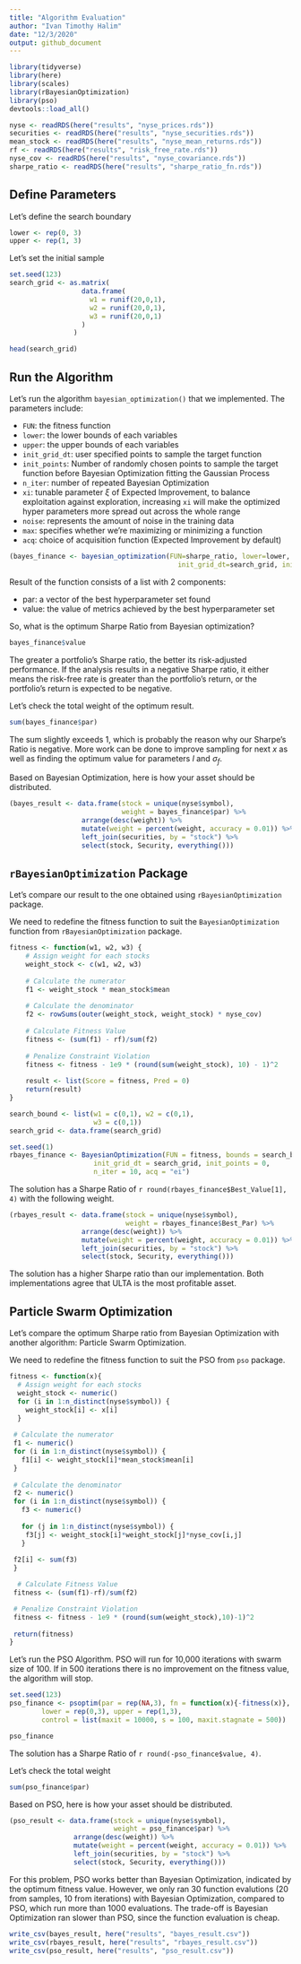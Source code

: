 ```yaml
---
title: "Algorithm Evaluation"
author: "Ivan Timothy Halim"
date: "12/3/2020"
output: github_document
---
```


```r
library(tidyverse)
library(here)
library(scales)
library(rBayesianOptimization)
library(pso)
devtools::load_all()

nyse <- readRDS(here("results", "nyse_prices.rds"))
securities <- readRDS(here("results", "nyse_securities.rds"))
mean_stock <- readRDS(here("results", "nyse_mean_returns.rds"))
rf <- readRDS(here("results", "risk_free_rate.rds"))
nyse_cov <- readRDS(here("results", "nyse_covariance.rds"))
sharpe_ratio <- readRDS(here("results", "sharpe_ratio_fn.rds"))
```

## Define Parameters

Let's define the search boundary

```r
lower <- rep(0, 3)
upper <- rep(1, 3)
```

Let's set the initial sample

```r
set.seed(123)
search_grid <- as.matrix(
                  data.frame(
                    w1 = runif(20,0,1),
                    w2 = runif(20,0,1),
                    w3 = runif(20,0,1)
                  )
                )

head(search_grid)
```

## Run the Algorithm

Let's run the algorithm `bayesian_optimization()` that we implemented. The parameters include:

* `FUN`: the fitness function
* `lower`: the lower bounds of each variables
* `upper`: the upper bounds of each variables
* `init_grid_dt`: user specified points to sample the target function
* `init_points`: Number of randomly chosen points to sample the target function before Bayesian Optimization fitting the Gaussian Process
* `n_iter`: number of repeated Bayesian Optimization
* `xi`: tunable parameter $\xi$ of Expected Improvement, to balance exploitation against exploration, increasing `xi` will make the optimized hyper parameters more spread out across the whole range
* `noise`: represents the amount of noise in the training data
* `max`: specifies whether we're maximizing or minimizing a function
* `acq`: choice of acquisition function (Expected Improvement by default)

```r
(bayes_finance <- bayesian_optimization(FUN=sharpe_ratio, lower=lower, upper=upper,
                                          init_grid_dt=search_grid, init_points=10))
```

Result of the function consists of a list with 2 components:

* par: a vector of the best hyperparameter set found
* value: the value of metrics achieved by the best hyperparameter set

So, what is the optimum Sharpe Ratio from Bayesian optimization?

```r
bayes_finance$value
```

The greater a portfolio's Sharpe ratio, the better its risk-adjusted performance. If the analysis results in a negative Sharpe ratio, it either means the risk-free rate is greater than the portfolio's return, or the portfolio's return is expected to be negative.

Let's check the total weight of the optimum result.

```r
sum(bayes_finance$par)
```
The sum slightly exceeds 1, which is probably the reason why our Sharpe's Ratio is negative. More work can be done to improve sampling for next $x$ as well as finding the optimum value for parameters $l$ and $\sigma_f$. 

Based on Bayesian Optimization, here is how your asset should be distributed.

```r
(bayes_result <- data.frame(stock = unique(nyse$symbol),
                            weight = bayes_finance$par) %>%
                  arrange(desc(weight)) %>%
                  mutate(weight = percent(weight, accuracy = 0.01)) %>%
                  left_join(securities, by = "stock") %>%
                  select(stock, Security, everything()))
```

## `rBayesianOptimization` Package

Let's compare our result to the one obtained using `rBayesianOptimization` package.

We need to redefine the fitness function to suit the `BayesianOptimization` function from `rBayesianOptimization` package.

```r
fitness <- function(w1, w2, w3) {
    # Assign weight for each stocks
    weight_stock <- c(w1, w2, w3)
    
    # Calculate the numerator
    f1 <- weight_stock * mean_stock$mean
    
    # Calculate the denominator
    f2 <- rowSums(outer(weight_stock, weight_stock) * nyse_cov)
    
    # Calculate Fitness Value
    fitness <- (sum(f1) - rf)/sum(f2)
    
    # Penalize Constraint Violation
    fitness <- fitness - 1e9 * (round(sum(weight_stock), 10) - 1)^2
    
    result <- list(Score = fitness, Pred = 0)
    return(result)
}
```

```r
search_bound <- list(w1 = c(0,1), w2 = c(0,1),
                     w3 = c(0,1))
search_grid <- data.frame(search_grid)

set.seed(1)
rbayes_finance <- BayesianOptimization(FUN = fitness, bounds = search_bound, 
                     init_grid_dt = search_grid, init_points = 0, 
                     n_iter = 10, acq = "ei")
```

The solution has a Sharpe Ratio of `r round(rbayes_finance$Best_Value[1], 4)` with the following weight.

```r
(rbayes_result <- data.frame(stock = unique(nyse$symbol),
                             weight = rbayes_finance$Best_Par) %>%
                  arrange(desc(weight)) %>%
                  mutate(weight = percent(weight, accuracy = 0.01)) %>%
                  left_join(securities, by = "stock") %>%
                  select(stock, Security, everything()))
```

The solution has a higher Sharpe ratio than our implementation. Both implementations agree that ULTA is the most profitable asset.

## Particle Swarm Optimization

Let's compare the optimum Sharpe ratio from Bayesian Optimization with another algorithm: Particle Swarm Optimization.

We need to redefine the fitness function to suit the PSO from `pso` package.

```r
fitness <- function(x){
  # Assign weight for each stocks
  weight_stock <- numeric()
  for (i in 1:n_distinct(nyse$symbol)) {
    weight_stock[i] <- x[i]
  }
  
 # Calculate the numerator
 f1 <- numeric()
 for (i in 1:n_distinct(nyse$symbol)) {
   f1[i] <- weight_stock[i]*mean_stock$mean[i]
 }
   
 # Calculate the denominator
 f2 <- numeric()
 for (i in 1:n_distinct(nyse$symbol)) {
   f3 <- numeric()
   
   for (j in 1:n_distinct(nyse$symbol)) {
    f3[j] <- weight_stock[i]*weight_stock[j]*nyse_cov[i,j]
   }
   
 f2[i] <- sum(f3)
 }

  # Calculate Fitness Value
 fitness <- (sum(f1)-rf)/sum(f2)

 # Penalize Constraint Violation
 fitness <- fitness - 1e9 * (round(sum(weight_stock),10)-1)^2
 
 return(fitness)
}
```

Let’s run the PSO Algorithm. PSO will run for 10,000 iterations with swarm size of 100. If in 500 iterations there is no improvement on the fitness value, the algorithm will stop.

```r
set.seed(123)
pso_finance <- psoptim(par = rep(NA,3), fn = function(x){-fitness(x)}, 
        lower = rep(0,3), upper = rep(1,3), 
        control = list(maxit = 10000, s = 100, maxit.stagnate = 500))
```

```r
pso_finance
```

The solution has a Sharpe Ratio of `r round(-pso_finance$value, 4)`.

Let's check the total weight

```r
sum(pso_finance$par)
```

Based on PSO, here is how your asset should be distributed.

```r
(pso_result <- data.frame(stock = unique(nyse$symbol),
                          weight = pso_finance$par) %>% 
                arrange(desc(weight)) %>% 
                mutate(weight = percent(weight, accuracy = 0.01)) %>% 
                left_join(securities, by = "stock") %>% 
                select(stock, Security, everything()))
```

For this problem, PSO works better than Bayesian Optimization, indicated by the optimum fitness value. However, we only ran 30 function evalutions (20 from samples, 10 from iterations) with Bayesian Optimization, compared to PSO, which run more than 1000 evaluations. The trade-off is Bayesian Optimization ran slower than PSO, since the function evaluation is cheap.

```r
write_csv(bayes_result, here("results", "bayes_result.csv"))
write_csv(rbayes_result, here("results", "rbayes_result.csv"))
write_csv(pso_result, here("results", "pso_result.csv"))
```